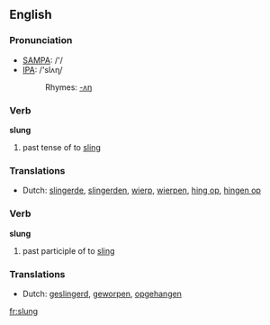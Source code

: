 ==English==

===Pronunciation===
*[[w:SAMPA|SAMPA]]: /'/
*[[w:IPA|IPA]]: /'slʌɳ/
*:Rhymes: [[Rhymes:English:-ʌŋ|-ʌŋ]]

===Verb===
'''slung'''

# past tense of to [[sling]]

===Translations===
*Dutch: [[slingerde]], [[slingerden]], [[wierp]], [[wierpen]], [[hing op]], [[hingen op]]

===Verb===
'''slung'''

# past participle of to [[sling]]

===Translations===
*Dutch: [[geslingerd]], [[geworpen]], [[opgehangen]]
[[fr:slung]]
